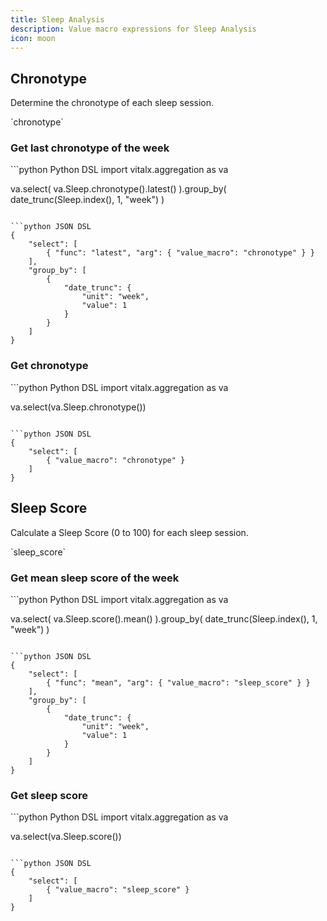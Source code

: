 ```yaml
---
title: Sleep Analysis
description: Value macro expressions for Sleep Analysis
icon: moon
---
```



## Chronotype

Determine the chronotype of each sleep session.

<Accordion title="Output column name" icon="line-columns" iconType="duotone" defaultOpen>
`chronotype`
</Accordion>

### Get last chronotype of the week
<CodeGroup>
```python Python DSL
import vitalx.aggregation as va

va.select(
    va.Sleep.chronotype().latest()
).group_by(
    date_trunc(Sleep.index(), 1, "week")
)
```

```python JSON DSL
{
    "select": [
        { "func": "latest", "arg": { "value_macro": "chronotype" } }
    ],
    "group_by": [
        {
            "date_trunc": {
                "unit": "week",
                "value": 1
            }
        }
    ]
}
```
</CodeGroup>

### Get chronotype
<CodeGroup>
```python Python DSL
import vitalx.aggregation as va

va.select(va.Sleep.chronotype())
```

```python JSON DSL
{
    "select": [
        { "value_macro": "chronotype" }
    ]
}
```
</CodeGroup>



## Sleep Score

Calculate a Sleep Score (0 to 100) for each sleep session.

<Accordion title="Output column name" icon="line-columns" iconType="duotone" defaultOpen>
`sleep_score`
</Accordion>


### Get mean sleep score of the week
<CodeGroup>
```python Python DSL
import vitalx.aggregation as va

va.select(
    va.Sleep.score().mean()
).group_by(
    date_trunc(Sleep.index(), 1, "week")
)
```

```python JSON DSL
{
    "select": [
        { "func": "mean", "arg": { "value_macro": "sleep_score" } }
    ],
    "group_by": [
        {
            "date_trunc": {
                "unit": "week",
                "value": 1
            }
        }
    ]
}
```
</CodeGroup>

### Get sleep score

<CodeGroup>
```python Python DSL
import vitalx.aggregation as va

va.select(va.Sleep.score())
```

```python JSON DSL
{
    "select": [
        { "value_macro": "sleep_score" }
    ]
}
```
</CodeGroup>

